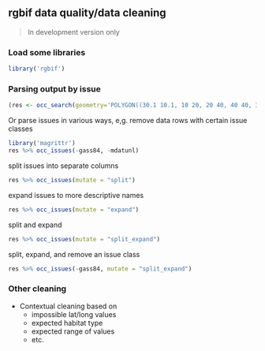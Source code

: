 ## rgbif data quality/data cleaning

> In development version only

### Load some libraries

```r
library('rgbif')
```

### Parsing output by issue

```r
(res <- occ_search(geometry='POLYGON((30.1 10.1, 10 20, 20 40, 40 40, 30.1 10.1))', limit = 50))
```


Or parse issues in various ways, e,g. remove data rows with certain issue classes

```r
library('magrittr')
res %>% occ_issues(-gass84, -mdatunl)
```

split issues into separate columns

```r
res %>% occ_issues(mutate = "split")
```

expand issues to more descriptive names

```r
res %>% occ_issues(mutate = "expand")
```

split and expand

```r
res %>% occ_issues(mutate = "split_expand")
```

split, expand, and remove an issue class

```r
res %>% occ_issues(-gass84, mutate = "split_expand")
```


### Other cleaning

* Contextual cleaning based on 
  * impossible lat/long values
  * expected habitat type
  * expected range of values
  * etc.
  
